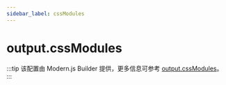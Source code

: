 ```yaml
---
sidebar_label: cssModules
---
```


# output.cssModules

:::tip
该配置由 Modern.js Builder 提供，更多信息可参考 [output.cssModules](https://modernjs.dev/builder/api/config-output.html#outputcssmodules)。
:::


<Main />
